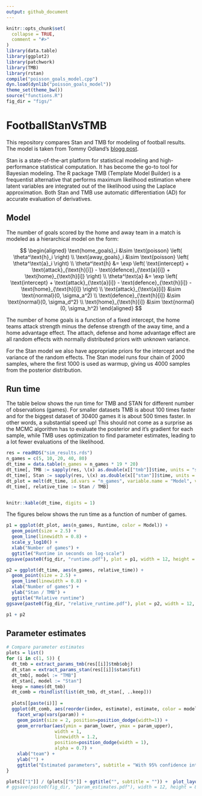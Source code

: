 ```yaml
---
output: github_document
---
```


<!-- README.md is generated from README.Rmd. Please edit that file -->

```r
knitr::opts_chunk$set(
  collapse = TRUE,
  comment = "#>"
)
library(data.table)
library(ggplot2)
library(patchwork)
library(TMB)
library(rstan)
compile("poisson_goals_model.cpp")
dyn.load(dynlib("poisson_goals_model"))
theme_set(theme_bw())
source("functions.R")
fig_dir = "figs/"
```

# FootballStanVsTMB
This repository compares Stan and TMB for modeling of football results. The model is taken from Tommy Odland's [blogg post](https://tommyodland.com/articles/2022/the-2022-norwegian-football-elite-series/). 

Stan is a state-of-the-art platform for statistical modeling and high-performance statistical computation. It has become the go-to tool for Bayesian modeling. The R package TMB (Template Model Builder) is a frequentist alternative that performs maximum likelihood estimation where latent variables are integrated out of the likelihood using the Laplace approximation. Both Stan and TMB use automatic differentiation (AD) for accurate evaluation of derivatives.

## Model

The number of goals scored by the home and away team in a match is modeled as a hierarchical model on the form: 

$$
\begin{aligned}
\text{home_goals}_i &\sim \text{poisson} \left( \theta^\text{h}_i \right) \\
\text{away_goals}_i &\sim \text{poisson} \left( \theta^\text{a}_i \right) \\
\theta^\text{h} &= \exp \left( \text{intercept} + \text{attack}_{\text{h}[i]} - \text{defence}_{\text{a}[i]} + \text{home}_{\text{h}[i]} \right) \\
\theta^\text{a} &= \exp \left( \text{intercept} +
\text{attack}_{\text{a}[i]} - \text{defence}_{\text{h}[i]} - \text{home}_{\text{h}[i]} \right) \\
\text{attack}_{\text{a}[i]} &\sim \text{normal}(0, \sigma_a^2) \\
\text{defence}_{\text{h}[i]} &\sim \text{normal}(0, \sigma_d^2) \\
\text{home}_{\text{h}[i]} &\sim \text{normal}(0, \sigma_h^2)
\end{aligned}
$$

The number of home goals is a function of a fixed intercept, the home teams attack strength minus the defense strength of the away time, and a home advantage effect. The attach, defense and home advantage effect are all random effects with normally distributed priors with unknown variance. 

For the Stan model we also have appropriate priors for the intercept and the variance of the random effects. The Stan model runs four chain of 2000 samples, where the first 1000 is used as warmup, giving us 4000 samples from the posterior distribution. 


## Run time 

The table below shows the run time for TMB and STAN for different number of observations (games). For smaller datasets TMB is about 100 times faster and for the biggest dataset of 30400 games it is about 500 times faster. In other words, a substantial speed up! This should not come as a surprise as the MCMC algorithm has to evaluate the posterior and it's gradient for each sample, while TMB uses optimization to find parameter estimates, leading to a lot fewer evaluations of the likelihood.  

```r
res = readRDS("sim_results.rds")
n_games = c(5, 10, 20, 40, 80)
dt_time = data.table(n_games = n_games * 19 * 20)
dt_time[, TMB := sapply(res, \(x) as.double(x[["tmb"]]$time, units = "secs"))]
dt_time[, Stan := sapply(res, \(x) as.double(x[["stan"]]$time, units = "secs"))]
dt_plot = melt(dt_time, id.vars = "n_games", variable.name = "Model", value.name = "Runtime")
dt_time[, relative_time := Stan / TMB]


knitr::kable(dt_time, digits = 1)
```

The figures below shows the run time as a function of number of games. 

```r
p1 = ggplot(dt_plot, aes(n_games, Runtime, color = Model)) +
  geom_point(size = 2.5) +
  geom_line(linewidth = 0.8) + 
  scale_y_log10() + 
  xlab("Number of games") + 
  ggtitle("Runtime in seconds on log-scale")
ggsave(paste0(fig_dir, "runtime.pdf"), plot = p1, width = 12, height = 8, units = "cm")

p2 = ggplot(dt_time, aes(n_games, relative_time)) +
  geom_point(size = 2.5) + 
  geom_line(linewidth = 0.8) + 
  xlab("Number of games") + 
  ylab("Stan / TMB") + 
  ggtitle("Relative runtime")
ggsave(paste0(fig_dir, "relative_runtime.pdf"), plot = p2, width = 12, height = 8, units = "cm")

p1 + p2
```


## Parameter estimates 

```r


# Compare parameter estimates
plots = list()
for (i in c(1, 5)) {
  dt_tmb = extract_params_tmb(res[[i]]$tmb$obj)
  dt_stan = extract_params_stan(res[[i]]$stan$fit)  
  dt_tmb[, model := "TMB"]
  dt_stan[, model := "Stan"]
  keep = names(dt_tmb)
  dt_comb = rbindlist(list(dt_tmb, dt_stan[, ..keep]))
  
  plots[[paste(i)]] = 
  ggplot(dt_comb, aes(reorder(index, estimate), estimate, color = model)) + 
    facet_wrap(vars(param)) + 
    geom_point(size = 2, position=position_dodge(width=1)) + 
    geom_errorbar(aes(ymin = param_lower, ymax = param_upper),
                  width = 1, 
                  linewidth = 1.2,
                  position=position_dodge(width = 1),
                  alpha = 0.7) + 
    xlab("team") + 
    ylab("") + 
    ggtitle("Estimated parameters", subtitle = "With 95% confidence interval")  
}

plots[["1"]] / (plots[["5"]] + ggtitle("", subtitle = "")) +  plot_layout(guides = "collect") 
# ggsave(paste0(fig_dir, "param_estimates.pdf"), width = 12, height = 8, units = "cm")

```

